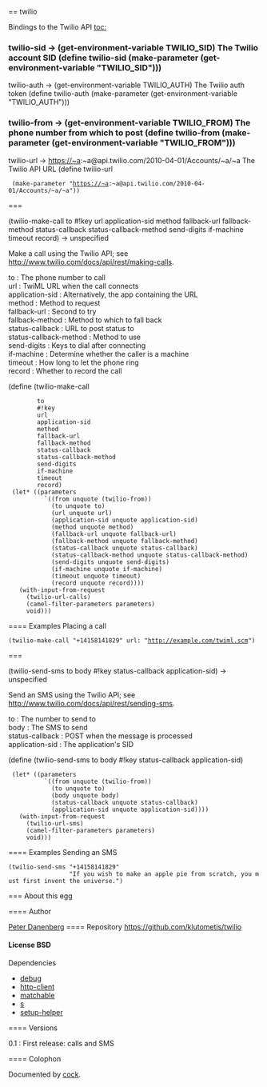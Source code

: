 == twilio

Bindings to the Twilio API
[[toc:]]
=== {{twilio-sid}}
<parameter>twilio-sid → (get-environment-variable TWILIO_SID)</parameter>
The Twilio account SID
<enscript highlight="scheme">(define twilio-sid (make-parameter (get-environment-variable "TWILIO_SID")))
</enscript>
=== {{twilio-auth}}
<parameter>twilio-auth → (get-environment-variable TWILIO_AUTH)</parameter>
The Twilio auth token
<enscript highlight="scheme">(define twilio-auth (make-parameter (get-environment-variable "TWILIO_AUTH")))
</enscript>
=== {{twilio-from}}
<parameter>twilio-from → (get-environment-variable TWILIO_FROM)</parameter>
The phone number from which to post
<enscript highlight="scheme">(define twilio-from (make-parameter (get-environment-variable "TWILIO_FROM")))
</enscript>
=== {{twilio-url}}
<parameter>twilio-url → https://~a:~a@api.twilio.com/2010-04-01/Accounts/~a/~a</parameter>
The Twilio API URL
<enscript highlight="scheme">(define twilio-url
  (make-parameter "https://~a:~a@api.twilio.com/2010-04-01/Accounts/~a/~a"))
</enscript>
=== {{twilio-make-call}}
<procedure>(twilio-make-call to #!key url application-sid method fallback-url fallback-method status-callback status-callback-method send-digits if-machine timeout record) → unspecified</procedure>
Make a call using the Twilio API; see [[http://www.twilio.com/docs/api/rest/making-calls]].
; to : The phone number to call
; url : TwiML URL when the call connects
; application-sid : Alternatively, the app containing the URL
; method : Method to request {{url}}
; fallback-url : Second {{url}} to try
; fallback-method : Method to which to fall back
; status-callback : URL to post status to
; status-callback-method : Method to use
; send-digits : Keys to dial after connecting
; if-machine : Determine whether the caller is a machine
; timeout : How long to let the phone ring
; record : Whether to record the call
<enscript highlight="scheme">(define (twilio-make-call
         to
         #!key
         url
         application-sid
         method
         fallback-url
         fallback-method
         status-callback
         status-callback-method
         send-digits
         if-machine
         timeout
         record)
  (let* ((parameters
           `((from unquote (twilio-from))
             (to unquote to)
             (url unquote url)
             (application-sid unquote application-sid)
             (method unquote method)
             (fallback-url unquote fallback-url)
             (fallback-method unquote fallback-method)
             (status-callback unquote status-callback)
             (status-callback-method unquote status-callback-method)
             (send-digits unquote send-digits)
             (if-machine unquote if-machine)
             (timeout unquote timeout)
             (record unquote record))))
    (with-input-from-request
      (twilio-url-calls)
      (camel-filter-parameters parameters)
      void)))
</enscript>
==== Examples
Placing a call
 (twilio-make-call "+14158141829" url: "http://example.com/twiml.scm")
=== {{twilio-send-sms}}
<procedure>(twilio-send-sms to body #!key status-callback application-sid) → unspecified</procedure>
Send an SMS using the Twilio API; see [[http://www.twilio.com/docs/api/rest/sending-sms]].
; to : The number to send to
; body : The SMS to send
; status-callback : POST when the message is processed
; application-sid : The application's SID
<enscript highlight="scheme">(define (twilio-send-sms to body #!key status-callback application-sid)
  (let* ((parameters
           `((from unquote (twilio-from))
             (to unquote to)
             (body unquote body)
             (status-callback unquote status-callback)
             (application-sid unquote application-sid))))
    (with-input-from-request
      (twilio-url-sms)
      (camel-filter-parameters parameters)
      void)))
</enscript>
==== Examples
Sending an SMS
 (twilio-send-sms "+14158141829"
                  "If you wish to make an apple pie from scratch, you must first invent the universe.")
=== About this egg

==== Author

[[/users/klutometis|Peter Danenberg]]
==== Repository
[[https://github.com/klutometis/twilio]]
==== License
BSD
==== Dependencies
* [[debug]]
* [[http-client]]
* [[matchable]]
* [[s]]
* [[setup-helper]]

==== Versions
; 0.1 : First release: calls and SMS
==== Colophon

Documented by [[/egg/cock|cock]].
